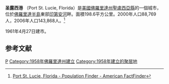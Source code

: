 {{Infobox Settlement
<!--See the Table at Infobox Settlement for all fields and descriptions of usage-->
|official_name            = City of Port St. Lucie
|other_name               = 
|native_name              = <!-- for cities whose native name is not in English -->
|nickname                 = PSL
|settlement_type          = [[城市|城市]]
|motto                    = A City for All Ages
|image_skyline            = Psl golf course.jpg
|imagesize                = 
|image_caption            = A Golf Course in Port St. Lucie
|image_flag               = 
|flag_size                = 
|image_seal               =
|image_shield             = 
|shield_size              = 
|image_blank_emblem       = 
|blank_emblem_type        = 
|blank_emblem_size        = 
|image_map                = St._Lucie_County_Florida_Incorporated_and_Unincorporated_areas_Port_St._Lucie_Highlighted.svg
|mapsize                  = 250x200px
|map_caption              = Location in [[St._Lucie_County,_Florida|St. Lucie County]] and the state of [[Florida|Florida]]
|image_map1               = Port-st-lucie-fl.gif
|mapsize1                 = 250px
|map_caption1             = U.S. Census Map
|image_dot_map            = 
|dot_mapsize              = 
|dot_map_caption          = 
|dot_x                    = 
|dot_y                    = 
|pushpin_map              = <!-- the name of a location map as per http://en.wikipedia.org/wiki/Template:Location_map -->
|pushpin_label_position   = <!-- the position of the pushpin label: left, right, top, bottom, none -->
|pushpin_map_caption      = 
|pushpin_mapsize          =
|subdivision_type         = [[世界政區索引|国家]]
|subdivision_name         = {{USA}}
|subdivision_type1        = [[美國行政區劃|州域]]
|subdivision_name1        = {{flag|Florida}}
|subdivision_type2        = [[佛罗里达州行政区划|县]]
|subdivision_name2        = {{noflag|[[圣卢西亚县_(佛罗里达州)|圣卢西亚县]]}}
|subdivision_type3        = 
|subdivision_name3        = 
|subdivision_type4        = 
|subdivision_name4        = 
|government_footnotes     = 
|government_type          = 
|leader_title             = Mayor
|leader_name              = Patricia Christensen
|leader_title1            = <!-- for places with, say, both a mayor and a city manager -->
|leader_name1             = 
|leader_title2            = 
|leader_name2             = 
|leader_title3            = 
|leader_name3             = 
|leader_title4            = 
|leader_name4             = 
|established_title        = Incorporated
|established_date         = April 27, 1961
|established_title2       = <!-- Incorporated (town) -->
|established_date2        = 
|established_title3       = <!-- Incorporated (city) -->
|established_date3        = 
|area_magnitude           =
|unit_pref                =Imperial
|area_footnotes           = 
|area_total_km2           = 198.6
|area_land_km2            = 195.6
|area_water_km2           = 3.0
|area_total_sq_mi         = 76.7
|area_land_sq_mi          = 75.5
|area_water_sq_mi         = 1.1
|area_water_percent       = 
|area_urban_km2           = 
|area_urban_sq_mi         = 
|area_metro_km2           = 
|area_metro_sq_mi         = 
|area_blank1_title        = 
|area_blank1_km2          = 
|area_blank1_sq_mi        = 
|population_as_of         = 2007
|population_footnotes     = 
|population_note          = 
|population_total         = 151391
|population_density_km2   = 453.7
|population_density_sq_mi = 1175.1
|population_metro         = 400121 
|population_density_metro_km2     = 
|population_density_metro_sq_mi   = 
|population_urban                 = 
|population_density_urban_km2     = 
|population_density_urban_sq_mi   = 
|population_blank1_title          = 
|population_blank1                = 
|population_density_blank1_km2    = 
|population_density_blank1_sq_mi  = 
|timezone                 = Eastern (EST)
|utc_offset               = -5
|timezone_DST             = EDT
|utc_offset_DST           = -4
|latd = 27 |latm = 16 |lats = 33 |latNS = N
|longd = 80 |longm = 21 |longs = 18 |longEW = W
|elevation_footnotes      = <!--for references: use <ref> </ref> tags-->
|elevation_m              = 5 <!--usgs.gov-->
|elevation_ft             = 16 <!--usgs.gov-->
|postal_code_type         = 
|postal_code              = 
|area_code                = 
|blank_name               = [[Federal_Information_Processing_Standard|FIPS code]]
|blank_info               = 12-58715{{GR|2}}
|blank1_name              = [[Geographic_Names_Information_System|GNIS]] feature ID
|blank1_info              = 0308089{{GR|3}}
|website                  = [http://www.cityofpsl.com/index.html]
|footnotes                = 
}}
'''圣露西港''' （Port St. Lucie, Florida）是[[美國|美國]][[佛羅里達州|佛羅里達州]][[聖盧西亞縣|聖盧西亞縣]]的一個城市，位於[[佛羅里達半島|佛羅里達半島]]東部[[印第安河|印第安河]]畔。面積198.6平方公里。2000年人口88,769人，2006年人口143,868人。<ref>[http://factfinder.census.gov/servlet/SAFFPopulation?_event=Search&geo_id=16000US1245975&_geoContext=01000US%7C04000US12%7C16000US1245975&_street=&_county=Port+St.+Lucie+city&_cityTown=Port+St.+Lucie+city&_state=04000US12&_zip=&_lang=en&_sse=on&ActiveGeoDiv=geoSelect&_useEV=&pctxt=fph&pgsl=160&_submenuId=population_0&ds_name=null&_ci_nbr=null&qr_name=&reg=%3Anull&_keyword=&_industry= Port St. Lucie, Florida - Population Finder - American FactFinder]{{Dead link|date=2020年4月 |bot=InternetArchiveBot |fix-attempted=yes }}</ref>

1961年4月27日建市。
== 参考文献 ==
<div class="references-small">
<references />
</div>
{{聖盧西亞縣 (佛羅里達州)}}
{{Florida}}

[[Category:佛羅里達州城市|P]]
[[Category:1958年佛羅里達州建立|Category:1958年佛羅里達州建立]]
[[Category:1958年建立的聚居地|Category:1958年建立的聚居地]]